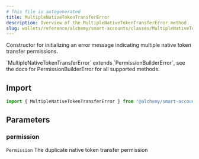 ```yaml
---
# This file is autogenerated
title: MultipleNativeTokenTransferError
description: Overview of the MultipleNativeTokenTransferError method
slug: wallets/reference/alchemy/smart-accounts/classes/MultipleNativeTokenTransferError/constructor
---
```


Constructor for initializing an error message indicating multiple native token transfer permissions.

<Note>
  `MultipleNativeTokenTransferError` extends `PermissionBuilderError`, see the
  docs for PermissionBuilderError for all supported methods.
</Note>

## Import

```ts
import { MultipleNativeTokenTransferError } from "@alchemy/smart-accounts";
```

## Parameters

### permission

`Permission`
The duplicate native token transfer permission
